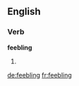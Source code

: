 ==English==

===Verb===
'''feebling'''

# {{present participle of|feeble}}

[[de:feebling]]
[[fr:feebling]]